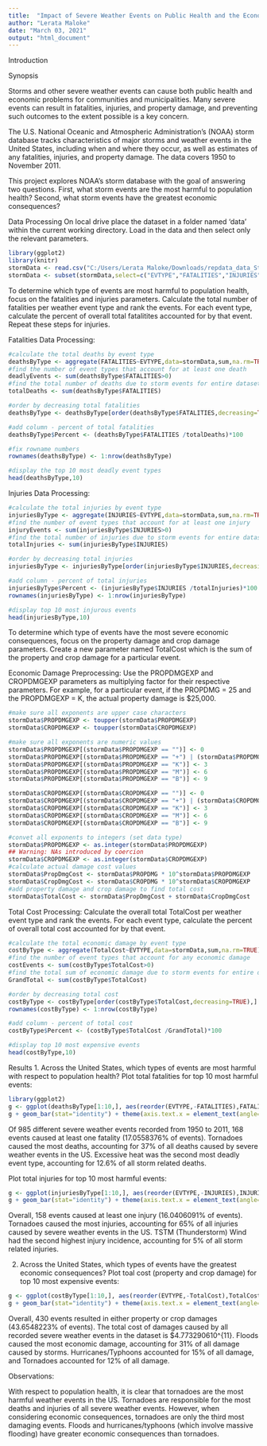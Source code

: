---
title:  "Impact of Severe Weather Events on Public Health and the Economy"
author: "Lerata Maloke"
date: "March 03, 2021"
output: "html_document"
---

Introduction

Synopsis

Storms and other severe weather events can cause both public health and economic problems for communities and municipalities. Many severe events can result in fatalities, injuries, and property damage, and preventing such outcomes to the extent possible is a key concern.

The U.S. National Oceanic and Atmospheric Administration’s (NOAA) storm database tracks characteristics of major storms and weather events in the United States, including when and where they occur, as well as estimates of any fatalities, injuries, and property damage. The data covers 1950 to November 2011.

This project explores NOAA’s storm database with the goal of answering two questions. First, what storm events are the most harmful to population health? Second, what storm events have the greatest economic consequences?

Data Processing
On local drive place the dataset in a folder named ‘data’ within the current working directory.
Load in the data and then select only the relevant parameters.

```{r}
library(ggplot2)
library(knitr)
stormData <- read.csv("C:/Users/Lerata Maloke/Downloads/repdata_data_StormData.csv.bz2")
stormData <- subset(stormData,select=c("EVTYPE","FATALITIES","INJURIES","PROPDMG","PROPDMGEXP","CROPDMG","CROPDMGEXP"))
```

To determine which type of events are most harmful to population health, focus on the fatalities and injuries parameters. Calculate the total number of fatalities per weather event type and rank the events. For each event type, calculate the percent of overall total fatalitites accounted for by that event. Repeat these steps for injuries.

Fatalities Data Processing:

```{r}
#calculate the total deaths by event type
deathsByType <- aggregate(FATALITIES~EVTYPE,data=stormData,sum,na.rm=TRUE)
#find the number of event types that account for at least one death
deadlyEvents <- sum(deathsByType$FATALITIES>0)
#find the total number of deaths due to storm events for entire dataset
totalDeaths <- sum(deathsByType$FATALITIES)
```

```{r}
#order by decreasing total fatalities
deathsByType <- deathsByType[order(deathsByType$FATALITIES,decreasing=TRUE),]
```

```{r}
#add column - percent of total fatalities
deathsByType$Percent <- (deathsByType$FATALITIES /totalDeaths)*100
```

```{r}
#fix rowname numbers
rownames(deathsByType) <- 1:nrow(deathsByType)
```

```{r}
#display the top 10 most deadly event types
head(deathsByType,10)
```

Injuries Data Processing:

```{r}
#calculate the total injuries by event type
injuriesByType <- aggregate(INJURIES~EVTYPE,data=stormData,sum,na.rm=TRUE)
#find the number of event types that account for at least one injury
injuryEvents <- sum(injuriesByType$INJURIES>0)
#find the total number of injuries due to storm events for entire dataset
totalInjuries <- sum(injuriesByType$INJURIES)
```

```{r}
#order by decreasing total injuries
injuriesByType <- injuriesByType[order(injuriesByType$INJURIES,decreasing=TRUE),]
```

```{r}
#add column - percent of total injuries
injuriesByType$Percent <- (injuriesByType$INJURIES /totalInjuries)*100
rownames(injuriesByType) <- 1:nrow(injuriesByType)
```

```{r}
#display top 10 most injurous events
head(injuriesByType,10)
```

To determine which type of events have the most severe economic consequences, focus on the property damage and crop damage parameters. Create a new parameter named TotalCost which is the sum of the property and crop damage for a particular event.

Economic Damage Preprocessing:
Use the PROPDMGEXP and CROPDMGEXP parameters as multiplying factor for their respective parameters. For example, for a particular event, if the PROPDMG = 25 and the PROPDMGEXP = K, the actual property damage is $25,000.

```{r}
#make sure all exponents are upper case characters
stormData$PROPDMGEXP <- toupper(stormData$PROPDMGEXP)
stormData$CROPDMGEXP <- toupper(stormData$CROPDMGEXP)
```

```{r}
#make sure all exponents are numeric values
stormData$PROPDMGEXP[(stormData$PROPDMGEXP == "")] <- 0 
stormData$PROPDMGEXP[(stormData$PROPDMGEXP == "+") | (stormData$PROPDMGEXP == "-") | (stormData$PROPDMGEXP == "?")] <- 1
stormData$PROPDMGEXP[(stormData$PROPDMGEXP == "K")] <- 3
stormData$PROPDMGEXP[(stormData$PROPDMGEXP == "M")] <- 6
stormData$PROPDMGEXP[(stormData$PROPDMGEXP == "B")] <- 9

stormData$CROPDMGEXP[(stormData$CROPDMGEXP == "")] <- 0 
stormData$CROPDMGEXP[(stormData$CROPDMGEXP == "+") | (stormData$CROPDMGEXP == "-") | (stormData$CROPDMGEXP == "?")] <- 1
stormData$CROPDMGEXP[(stormData$CROPDMGEXP == "K")] <- 3
stormData$CROPDMGEXP[(stormData$CROPDMGEXP == "M")] <- 6
stormData$CROPDMGEXP[(stormData$CROPDMGEXP == "B")] <- 9
```

```{r}
#convet all exponents to integers (set data type)
stormData$PROPDMGEXP <- as.integer(stormData$PROPDMGEXP)
## Warning: NAs introduced by coercion
stormData$CROPDMGEXP <- as.integer(stormData$CROPDMGEXP)
#calculate actual damage cost values
stormData$PropDmgCost <- stormData$PROPDMG * 10^stormData$PROPDMGEXP
stormData$CropDmgCost <- stormData$CROPDMG * 10^stormData$CROPDMGEXP
#add property damage and crop damage to find total cost
stormData$TotalCost <- stormData$PropDmgCost + stormData$CropDmgCost
```

Total Cost Processing:
Calculate the overall total TotalCost per weather event type and rank the events. For each event type, calculate the percent of overall total cost accounted for by that event.

```{r}
#calculate the total economic damage by event type
costByType <- aggregate(TotalCost~EVTYPE,data=stormData,sum,na.rm=TRUE)
#find the number of event types that account for any economic damage
costEvents <- sum(costByType$TotalCost>0)
#find the total sum of economic damage due to storm events for entire dataset
GrandTotal <- sum(costByType$TotalCost)
```

```{r}
#order by decreasing total cost
costByType <- costByType[order(costByType$TotalCost,decreasing=TRUE),]
rownames(costByType) <- 1:nrow(costByType)
```

```{r}
#add column - percent of total cost
costByType$Percent <- (costByType$TotalCost /GrandTotal)*100
```

```{r}
#display top 10 most expensive events
head(costByType,10)
```

Results
1. Across the United States, which types of events are most harmful with respect to population health?
Plot total fatalities for top 10 most harmful events:

```{r}
library(ggplot2)
g <- ggplot(deathsByType[1:10,], aes(reorder(EVTYPE,-FATALITIES),FATALITIES))
g + geom_bar(stat="identity") + theme(axis.text.x = element_text(angle=45, hjust=1)) + labs(x="Event Type",y="Total Fatalities",title="Top 10 Deadliest Storm Events")
```

Of 985 different severe weather events recorded from 1950 to 2011, 168 events caused at least one fatality (17.0558376% of events).
Tornadoes caused the most deaths, accounting for 37% of all deaths caused by severe weather events in the US. Excessive heat was the second most deadly event type, accounting for 12.6% of all storm related deaths.

Plot total injuries for top 10 most harmful events:

```{r}
g <- ggplot(injuriesByType[1:10,], aes(reorder(EVTYPE,-INJURIES),INJURIES))
g + geom_bar(stat="identity") + theme(axis.text.x = element_text(angle=45, hjust=1)) + labs(x="Event Type",y="Total Injuries",title="Top 10 Storm Events with Highest Injury Incidence")
```
Overall, 158 events caused at least one injury (16.0406091% of events).
Tornadoes caused the most injuries, accounting for 65% of all injuries caused by severe weather events in the US. TSTM (Thunderstorm) Wind had the second highest injury incidence, accounting for 5% of all storm related injuries.

2. Across the United States, which types of events have the greatest economic consequences?
Plot toal cost (property and crop damage) for top 10 most expensive events:

```{r}
g <- ggplot(costByType[1:10,], aes(reorder(EVTYPE,-TotalCost),TotalCost))
g + geom_bar(stat="identity") + theme(axis.text.x = element_text(angle=45, hjust=1)) + labs(x="Event Type",y="Total Cost",title="Top 10 Storm Events with Highest Total Economic Cost")
```

Overall, 430 events resulted in either property or crop damages (43.6548223% of events). The total cost of damages caused by all recorded severe weather events in the dataset is $4.773290610^{11}.
Floods caused the most economic damage, accounting for 31% of all damage caused by storms. Hurricanes/Typhoons accounted for 15% of all damage, and Tornadoes accounted for 12% of all damage.

Observations:

With respect to population health, it is clear that tornadoes are the most harmful weather events in the US. Tornadoes are responsible for the most deaths and injuries of all severe weather events. However, when considering economic consequences, tornadoes are only the third most damaging events. Floods and hurricanes/typhoons (which involve massive flooding) have greater economic consequences than tornadoes.
